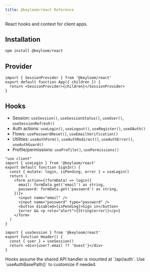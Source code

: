 ```yaml
---
title: @keyloom/react Reference
---
```



React hooks and context for client apps.

## Installation

```bash
npm install @keyloom/react
```

## Provider

```tsx
import { SessionProvider } from '@keyloom/react'
export default function App({ children }) {
  return <SessionProvider>{children}</SessionProvider>
}
```

## Hooks

- Session: `useSession()`, `useSessionStatus()`, `useUser()`, `useSessionRefresh()`
- Auth actions: `useLogin()`, `useLogout()`, `useRegister()`, `useOAuth()`
- Flows: `usePasswordReset()`, `useEmailVerification()`
- Utilities: `useAuthForm()`, `useAuthRedirect()`, `useAuthError()`, `useAuthGuard()`
- Profile/permissions: `useProfile()`, `usePermissions()`

<Tabs>
<Tab value="login" title="Login form">

```tsx
"use client"
import { useLogin } from '@keyloom/react'
export default function SignIn() {
  const { mutate: login, isPending, error } = useLogin()
  return (
    <form action={(formData) => login({
      email: formData.get('email') as string,
      password: formData.get('password') as string,
    })}>
      <input name="email" />
      <input name="password" type="password" />
      <button disabled={isPending}>Sign in</button>
      {error && <p role="alert">{String(error)}</p>}
    </form>
  )
}
```

</Tab>
<Tab value="session" title="Read session">

```tsx
import { useSession } from '@keyloom/react'
export function Header() {
  const { user } = useSession()
  return <div>{user?.email ?? 'Guest'}</div>
}
```

</Tab>
</Tabs>

<Callout>
Hooks assume the shared API handler is mounted at `/api/auth`. Use `useAuthBasePath()` to customize if needed.
</Callout>

